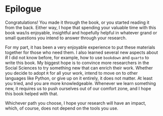 # Epilogue {#sec-epilogue .unnumbered .unlisted}

Congratulations! You made it through the book, or you started reading it from the back. Either way, I hope that spending your valuable time with this book was/is enjoyable, insightful and hopefully helpful in whatever grand or small questions you intend to answer through your research.

For my part, it has been a very enjoyable experience to put these materials together for those who need them. I also learned several new aspects about *R* I did not know before, for example, how to use `bookdown` and `quarto` to write this book. My biggest hope is to convince more researchers in the Social Sciences to try something new that can enrich their work. Whether you decide to adopt `R` for all your work, intend to move on to other languages like Python, or give up on it entirely, it does not matter. At least you tried, and you are more knowledgeable. Whenever we learn something new, it requires us to push ourselves out of our comfort zone, and I hope this book helped with that.

Whichever path you choose, I hope your research will have an impact, which, of course, does not depend on the tools you use.
